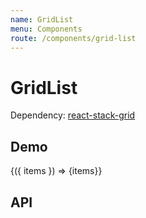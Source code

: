 ```yaml
---
name: GridList
menu: Components
route: /components/grid-list
---
```




# GridList

Dependency: [react-stack-grid](https://github.com/tsuyoshiwada/react-stack-grid)

## Demo

<Playground>
  <GridListDemo>
    {({ items }) => <GridList columnWidth={200}>{items}</GridList>}
  </GridListDemo>
</Playground>

## API

<Props of={GridList} />
